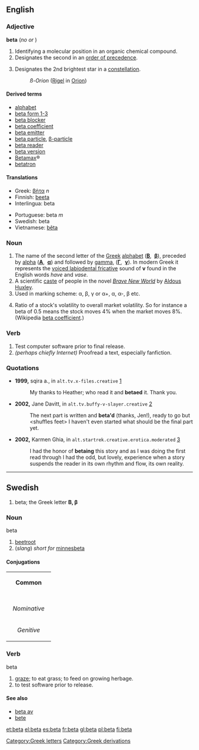 {{letter_disp2|alpha|[[image:Greek_uc_beta.png|36px]][[image:Greek_lc_beta.png|27px]] |gamma|βήτα|Β|β}}

==English==

===Adjective===
'''beta'''  (''no'' {{compar}} ''or'' {{superl}})

# Identifying a molecular position in an organic chemical compound.
# Designates the second in an [[order of precedence]].
# {{star}} Designates the 2nd brightest star in a [[constellation]].
#: ''ß-Orion''  ([[Rigel]] in [[Orion]])

====Derived terms====
*[[alphabet]]
*[[beta form 1-3]]
*[[beta blocker]]
*[[beta coefficient]]
*[[beta emitter]]
*[[beta particle]], [[β-particle]]
*[[beta reader]]
*[[beta version]]
*[[Betamax]]®
*[[betatron]]

====Translations====
{{top}}
*Greek: [[βήτα]] ''n'' 
*Finnish: [[beeta]]
*Interlingua: beta
{{mid}}
*Portuguese: beta ''m''
*Swedish: beta
*Vietnamese: [[bêta]]
{{bottom}}

===Noun===
{{en-noun-reg}}

# The name of the second letter of the [[Greek]] [[alphabet]] ('''[[Β]]''', &nbsp;'''[[β]]'''), preceded by [[alpha]] ('''[[Α]]''', &nbsp;'''[[α]]''') and followed by [[gamma]], ('''[[Γ]]''', &nbsp;'''[[γ]]'''). In modern Greek it represents the [[w:Voiced labiodental fricative|voiced labiodental fricative]] sound of '''v''' found in the English words ''have'' and ''vase''.
# A scientific [[caste]] of people in the novel ''[[w:Brave New World|Brave New World]]'' by [[w:Aldous Huxley|Aldous Huxley]].
# Used in marking scheme: α, β, γ or α+, α, α-, β etc.
# {{finance}} Ratio of a stock's volatility to overall market volatility.  So for instance a beta of 0.5 means the stock moves 4% when the market moves 8%.  (Wikipedia [[w:beta coefficient|beta coefficient]].)

===Verb===
{{en-infl-reg-consonant|beta||}}

# Test computer software prior to final release.
# ''(perhaps chiefly Internet)'' Proofread a text, especially fanfiction.

===Quotations===
{{timeline|
1900s=1999|
2000s=2002}}
* '''1999,''' sqira a., in <tt>alt.tv.x-files.creative</tt> [http://groups.google.com/group/alt.tv.x-files.creative/msg/29d32d27e61755f2?dmode=source]
*: My thanks to Heather; who read it and '''betaed''' it. Thank you.
* '''2002,''' Jane Davitt, in <tt>alt.tv.buffy-v-slayer.creative</tt> [http://groups.google.com/group/alt.tv.buffy-v-slayer.creative/msg/9301606b391212c0?dmode=source]
*: The next part is written and '''beta'd''' (thanks, Jen!), ready to go but &lt;shuffles feet> I haven't even started what should be the final part yet.
* '''2002,''' Karmen Ghia, in <tt>alt.startrek.creative.erotica.moderated</tt> [http://groups.google.com/group/alt.startrek.creative.erotica.moderated/msg/8405f53e8acbb0c1?dmode=source]
*: I had the honor of '''betaing''' this story and as I was doing the first read through I had the odd, but lovely, experience when a story suspends the reader in its own rhythm and flow, its own reality.

----

==Swedish==
#beta; the Greek letter '''Β, β'''
===Noun===
;beta
#[[beetroot]]
#(''slang'') ''short for'' [[minnesbeta]]
====Conjugations====
{| border=1 cellspacing=0 
| bgcolor=#FFFFF0 colspan=5 align=center | '''Common''' 
|- 
|- bgcolor=#FFFFF0 align=center 
! rowspan=2 | 
| colspan=2 width=105 | ''Singular'' 
| colspan=2 | ''Plural'' 
|- bgcolor=#FFFFF0 align=center 
| width=105 | ''Indefinite'' 
| width=105 | ''Definite'' 
| width=105 | ''Indefinite'' 
|  width=105 | ''Definite'' 
|- align=center 
| width=105 bgcolor=#FFFFF0 | ''Nominative'' 
| [[beta]] 
| [[betan]] 
| [[betor]] 
| [[betorna]] 
|- align=center 
| width=105 bgcolor=#FFFFF0 | ''Genitive'' 
| [[betas]] 
| [[betans]] 
| [[betors]] 
| [[betornas]]
|} 
===Verb===
;beta
# [[graze]]; to eat grass; to feed on growing herbage.
# to test software prior to release.

====See also====
*[[beta av]]
*[[bete]]

[[Category:Greek letters]]
[[Category:Greek derivations]]

[[et:beta]]
[[el:beta]]
[[es:beta]]
[[fr:beta]]
[[gl:beta]]
[[pl:beta]]
[[fi:beta]]